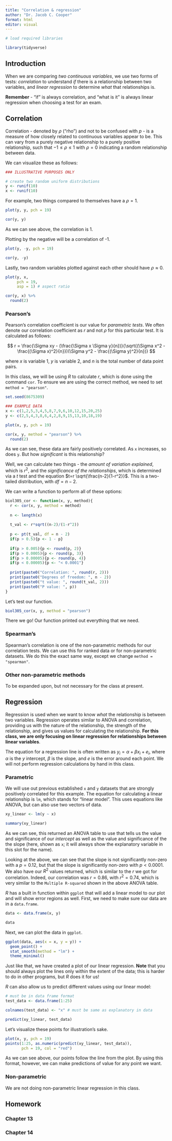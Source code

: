 ```yaml
---
title: "Correlation & regression"
author: "Dr. Jacob C. Cooper"
format: html
editor: visual
---
```


```r
# load required libraries

library(tidyverse)
```

## Introduction

When we are comparing *two continuous variables*, we use two forms of tests: *correlation* to understand *if* there is a relationship between two variables, and *linear regression* to determine *what* that relationships is.

**Remember** - "if" is always correlation, and "what is it" is always linear regression when choosing a test for an exam.

## Correlation

Correlation - denoted by $\rho$ ("rho") and not to be confused with $p$ - is a measure of how closely related to continuous variables appear to be. This can vary from a purely negative relationship to a purely positive relationship, such that $-1 \le \rho \le 1$ with $\rho = 0$ indicating a random relationship between data.

We can visualize these as follows:

```r
### ILLUSTRATIVE PURPOSES ONLY

# create two random uniform distributions
y <- runif(10)
x <- runif(10)
```

For example, two things compared to themselves have a $\rho = 1$.

```r
plot(y, y, pch = 19)
```

```r
cor(y, y)
```

As we can see above, the correlation is 1.

Plotting by the negative will be a correlation of -1.

```r
plot(y, -y, pch = 19)
```

```r
cor(y, -y)
```

Lastly, two random variables plotted against each other should have $\rho \approx 0$.

```r
plot(y, x, 
     pch = 19, 
     asp = 1) # aspect ratio
```

```r
cor(y, x) %>% 
  round(2)
```

### Pearson's

Pearson's correlation coefficient is our value for *parametric tests*. We often denote our correlation coefficient as $r$ and not $\rho$ for this particular test. It is calculated as follows:

$$
r = \frac{\Sigma xy - (\frac{\Sigma x \Sigma y}{n})}{\sqrt{(\Sigma x^2 - \frac{(\Sigma x)^2}{n}})(\Sigma y^2 - \frac{(\Sigma y)^2}{n})}
$$

where $x$ is variable 1, $y$ is variable 2, and $n$ is the total number of data point pairs.

In this class, we will be using *R* to calculate $r$, which is done using the command `cor`. To ensure we are using the correct method, we need to set `method = "pearson"`.

```r
set.seed(8675309)

### EXAMPLE DATA
x <- c(1,2,5,3,4,5,8,7,9,6,10,12,15,20,25)
y <- c(2,5,4,3,8,6,4,2,8,9,15,13,10,18,19)

plot(x, y, pch = 19)
```

```r
cor(x, y, method = "pearson") %>% 
  round(2)
```

As we can see, these data are fairly positively correlated. As `x` increases, so does `y`. But how *significant* is this relationship?

Well, we can calculate two things - the *amount of variation explained*, which is $r^2$, and the *significance of the relationships*, which is determined via a $t$ test and the equation $t=r \sqrt{\frac{n-2}{1-r^2}}$. This is a two-tailed distribution, with $df = n-2$.

We can write a function to perform all of these options:

```r
biol305_cor <- function(x, y, method){
  r <- cor(x, y, method = method)
  
  n <- length(x)
  
  t_val <- r*sqrt((n-2)/(1-r^2))
  
  p <- pt(t_val, df = n - 2)
  if(p > 0.5){p <- 1 - p}
  
  if(p > 0.005){p <- round(p, 2)}
  if(p > 0.0005){p <- round(p, 3)}
  if(p > 0.00005){p <- round(p, 4)}
  if(p < 0.00005){p <- "< 0.0001"}
  
  print(paste0("Correlation: ", round(r, 2)))
  print(paste0("Degrees of freedom: ", n - 2))
  print(paste0("t value: ", round(t_val, 2)))
  print(paste0("P value: ", p))
}
```

Let's test our function.

```r
biol305_cor(x, y, method = "pearson")
```

There we go! Our function printed out everything that we need.

### Spearman's

Spearman's correlation is one of the non-parametric methods for our correlation tests. We can use this for ranked data or for non-parametric datasets. We do this the exact same way, except we change `method = "spearman"`.

### Other non-parametric methods

To be expanded upon, but not necessary for the class at present.

## Regression

Regression is used when we want to know *what* the relationship is between two variables. Regression operates similar to ANOVA and correlation, providing us with the nature of the relationship, the strength of the relationship, and gives us values for calculating the relationship. **For this class, we are only focusing on linear regression for relationships between linear variables**.

The equation for a regression line is often written as $y_i = \alpha + \beta x_i + e_i$, where $\alpha$ is the $y$ intercept, $\beta$ is the slope, and $e$ is the error around each point. We will not perform regression calculations by hand in this class.

### Parametric

We will use out previous established `x` and `y` datasets that are strongly positively correlated for this example. The equation for calculating a linear relationship is `lm`, which stands for "linear model". This uses equations like ANOVA, but can also use two vectors of data.

```r
xy_linear <- lm(y ~ x)

summary(xy_linear)
```

As we can see, this returned an ANOVA table to use that tells us the value and significance of our *intercept* as well as the value and significance of the the slope (here, shown as `x`; it will always show the explanatory variable in this slot for the name).

Looking at the above, we can see that the slope is not significantly non-zero with a $p = 0.12$, but that the slope is significantly non-zero with $p < 0.0001$. We also have our $R^2$ values returned, which is similar to the $r$ we got for correlation. Indeed, our correlation was $r = 0.86$, with $r^2 = 0.74$, which is very similar to the `Multiple R-squared` shown in the above ANOVA table.

*R* has a built in function within `ggplot` that will add a linear model to our plot and will show error regions as well. First, we need to make sure our data are in a `data.frame`.

```r
data <- data.frame(x, y)

data
```

Next, we can plot the data in `ggplot`.

```r
ggplot(data, aes(x = x, y = y)) +
  geom_point() +
  stat_smooth(method = "lm") + 
  theme_minimal()
```

Just like that, we have created a plot of our linear regression. **Note** that you should always plot the lines only within the extent of the data; this is harder to do in other programs, but *R* does it for us!

*R* can also allow us to predict different values using our linear model:

```r
# must be in data frame format
test_data <- data.frame(1:25)

colnames(test_data) <- "x" # must be same as explanatory in data

predict(xy_linear, test_data)
```

Let's visualize these points for illustration's sake.

```r
plot(x, y, pch = 19)
points(1:25, as.numeric(predict(xy_linear, test_data)),
       pch = 19, col = "red")
```

As we can see above, our points follow the line from the plot. By using this format, however, we can make predictions of value for any point we want.

### Non-parametric

We are not doing non-parametric linear regression in this class.

## Homework

### Chapter 13

### Chapter 14
